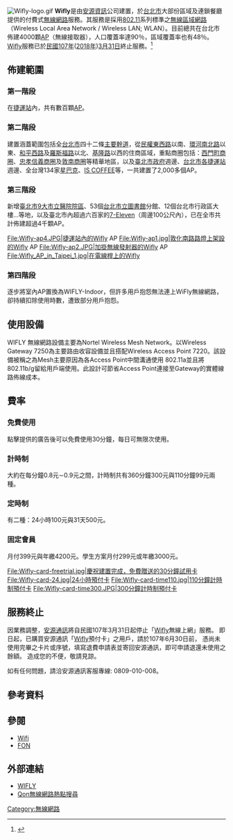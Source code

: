 {{多個問題|
{{Refimprove |time=2007-11-30T12:48:58+00:00 }}
{{更新|time=2019-01-25}}
{{Expert|time=2015-12-14T03:28:58+00:00}}
}}
[[File:Wifly-logo.gif|right]]
'''Wifly'''是由[[安源資訊|安源資訊]]公司建置，於[[台北市|台北市]]大部份區域及連鎖餐廳提供的付費式[[無線網路|無線網路]]服務。其服務是採用[[802.11|802.11]]系列標準之[[無線區域網路|無線區域網路]]（Wireless Local Area Network / Wireless LAN; WLAN）。目前總共在台北市佈建4000顆[[AP|AP]]（無線接取器），人口覆蓋率達90％，區域覆蓋率也有48％。[[Wifly|Wifly]]服務已於[[民國107年|民國107年]]([[2018年|2018年]])[[3月31日|3月31日]]終止服務。<ref>{{Cite web |url=https://www.fetnet.net/others/wifi/home.html |title=存档副本 |access-date=2019-05-12 |archive-date=2020-06-20 |archive-url=https://web.archive.org/web/20200620095947/https://www.fetnet.net/others/wifi/home.html }}</ref>

== 佈建範圍 ==
=== 第一階段 ===
在[[台北捷運|捷運站]]內，共有數百顆[[無線接取器|AP]]。

=== 第二階段 ===
建置涵蓋範圍包括全[[台北市|台北市]]四十二條[[臺北市主要道路列表|主要幹道]]，從[[民權東西路|民權東西路]]以南、[[環河南北路|環河南北路]]以東、[[和平西路|和平西路]]及[[羅斯福路_(台北市)|羅斯福路]]以北、[[基隆路|基隆路]]以西的住商區域，重點商圈包括：[[西門町商圈|西門町商圈]]、[[忠孝信義商圈|忠孝信義商圈]]及[[敦南商圈|敦南商圈]]等精華地區，以及[[臺北市政府|臺北市政府]]週邊、[[台北捷運|台北市各捷運站]]週邊、全台灣134家[[星巴克|星巴克]]、[[IS_COFFEE|IS COFFEE]]等，一共建置了2,000多個AP。

=== 第三階段 ===
新增[[臺北市立聯合醫院|臺北市9大市立醫院院區]]、53個[[台北市立圖書館|台北市立圖書館]]分館、12個台北市行政區大樓…等地，以及臺北市內超過六百家的[[7-Eleven|7-Eleven]]（周邊100公尺內），已在全市共計佈建超過4千顆AP。
<gallery>
File:Wifly-ap4.JPG|捷運站內的Wifly AP
File:Wifly-ap1.jpg|敦化南路路燈上架設的Wifly AP
File:Wifly-ap2.JPG|加掛無線發射器的Wifly AP
File:Wifly_AP_in_Taipei_1.jpg|在電線桿上的Wifly
</gallery>

=== 第四階段 ===
逐步將室內AP置換為WIFLY-Indoor，但許多用戶抱怨無法連上WiFly無線網路，卻持續扣除使用時數，遭致部分用戶抱怨。

== 使用設備 ==
WIFLY 無線網路設備主要為Nortel Wireless Mesh Network。以Wireless Gateway 7250為主要路由收容設備並且搭配Wireless Access Point 7220。該設備被稱之為Mesh主要原因為各Access Point中間溝通使用 802.11a並且將802.11b/g留給用戶端使用。此設計可節省Access Point連接至Gateway的實體線路佈線成本。

== 費率 ==
===免費使用===
點擊提供的廣告後可以免費使用30分鐘，每日可無限次使用。
=== 計時制 ===
大約在每分鐘0.8元∼0.9元之間，計時制共有360分鐘300元與110分鐘99元兩種。
=== 定時制 ===
有二種：24小時100元與31天500元。

=== 固定會員 ===
月付399元與年繳4200元。學生方案月付299元或年繳3000元。
<gallery>
File:Wifly-card-freetrial.jpg|慶祝建置完成，免費贈送的30分鐘試用卡
File:Wifly-card-24.jpg|24小時預付卡
File:Wifly-card-time110.jpg|110分鐘計時制預付卡
File:Wifly-card-time300.JPG|300分鐘計時制預付卡
</gallery>

== 服務終止 ==
因業務調整，[[安源通訊|安源通訊]]將自民國107年3月31日起停止「[[Wifly|Wifly]]無線上網」服務。
即日起，已購買安源通訊「[[Wifly|Wifly]]預付卡」之用戶，請於107年6月30日前，
憑尚未使用完畢之卡片或序號，填寫退費申請表並寄回安源通訊，即可申請退還未使用之餘額。
造成您的不便，敬請見諒。 

如有任何問題，請洽安源通訊客服專線: 0809-010-008。
== 參考資料==
{{reflist}}

== 參閱 ==
*[[Wifi|Wifi]]
*[[FON|FON]]

== 外部連結 ==
{{Commonscat|WIFLY}}
*[https://web.archive.org/web/20080516121207/http://www.wifly.com.tw/ WIFLY]
*[http://www.qon.com.tw/hotsearch/ Qon無線網路熱點搜尋] {{Wayback|url=http://www.qon.com.tw/hotsearch/ |date=20060703140337 }}

{{遠東集團}}

[[Category:無線網路|Category:無線網路]]